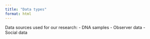 ```yaml
---
title: "Data types"
format: html
---
```


Data sources used for our research:
- DNA samples
- Observer data
- Social data
